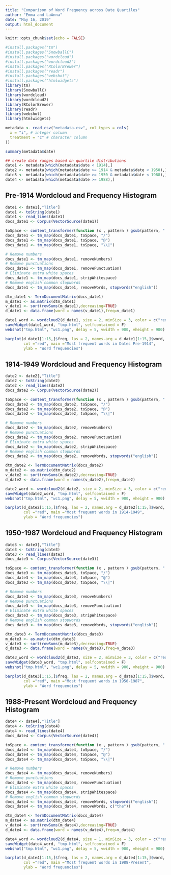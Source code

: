 ```yaml
---
title: "Comparison of Word Frequency across Date Quartiles"
author: "Emma and LaAnna"
date: "May 16, 2019"
output: html_document
---
```

```r
knitr::opts_chunk$set(echo = FALSE)
```


```r
#install.packages("tm")
#install.packages("SnowballC")
#install.packages("wordcloud")
#install.packages("wordcloud2")
#install.packages("RColorBrewer")
#install.packages("readr")
#install.packages("webshot")
#install.packages("htmlwidgets")
library(tm)
library(SnowballC)
library(wordcloud)
library(wordcloud2)
library(RColorBrewer)
library(readr)
library(webshot)
library(htmlwidgets)

metadata <- read_csv("metadata.csv", col_types = cols(
  x = "i", # integer column
  treatment = "c" # character column
))

summary(metadata$date)

## create date ranges based on quartile distributions
date1 <- metadata[which(metadata$date < 1914),]
date2 <- metadata[which(metadata$date >= 1914 & metadata$date < 1950),]
date3 <- metadata[which(metadata$date >= 1950 & metadata$date < 1988),]
date4 <- metadata[which(metadata$date >= 1988),]
```


## Pre-1914 Wordcloud and Frequency Histogram

```r
date1 <- date1[,"Title"]
date1 <- toString(date1)
date1 <- read_lines(date1)
docs_date1 <- Corpus(VectorSource(date1))

toSpace <- content_transformer(function (x , pattern ) gsub(pattern, " ", x))
docs_date1 <- tm_map(docs_date1, toSpace, "/")
docs_date1 <- tm_map(docs_date1, toSpace, "@")
docs_date1 <- tm_map(docs_date1, toSpace, "\\|")

# Remove numbers
docs_date1 <- tm_map(docs_date1, removeNumbers)
# Remove punctuations
docs_date1 <- tm_map(docs_date1, removePunctuation)
# Eliminate extra white spaces
docs_date1 <- tm_map(docs_date1, stripWhitespace)
# Remove english common stopwords
docs_date1 <- tm_map(docs_date1, removeWords, stopwords("english"))

dtm_date1 <- TermDocumentMatrix(docs_date1)
m_date1 <- as.matrix(dtm_date1)
v_date1 <- sort(rowSums(m_date1),decreasing=TRUE)
d_date1 <- data.frame(word = names(v_date1),freq=v_date1)

date1_word <- wordcloud2(d_date1, size = 2, minSize = 3, color = c("red", "lightgrey", "black", "maroon")) + WCtheme(2)
saveWidget(date1_word, "tmp.html", selfcontained = F)
webshot("tmp.html", "wc1.png", delay = 5, vwidth = 900, vheight = 900)

barplot(d_date1[1:15,]$freq, las = 2, names.arg = d_date1[1:15,]$word,
        col ="red", main ="Most frequent words in Dates Pre-1914",
        ylab = "Word frequencies")
```

## 1914-1949 Wordcloud and Frequency Histogram

```r
date2 <- date2[,"Title"]
date2 <- toString(date2)
date2 <- read_lines(date2)
docs_date2 <- Corpus(VectorSource(date2))

toSpace <- content_transformer(function (x , pattern ) gsub(pattern, " ", x))
docs_date2 <- tm_map(docs_date2, toSpace, "/")
docs_date2 <- tm_map(docs_date2, toSpace, "@")
docs_date2 <- tm_map(docs_date2, toSpace, "\\|")

# Remove numbers
docs_date2 <- tm_map(docs_date2, removeNumbers)
# Remove punctuations
docs_date2 <- tm_map(docs_date2, removePunctuation)
# Eliminate extra white spaces
docs_date2 <- tm_map(docs_date2, stripWhitespace)
# Remove english common stopwords
docs_date2 <- tm_map(docs_date2, removeWords, stopwords("english"))

dtm_date2 <- TermDocumentMatrix(docs_date2)
m_date2 <- as.matrix(dtm_date2)
v_date2 <- sort(rowSums(m_date2),decreasing=TRUE)
d_date2 <- data.frame(word = names(v_date2),freq=v_date2)

date2_word <- wordcloud2(d_date2, size = 2, minSize = 3, color = c("red", "lightgrey", "black", "maroon")) + WCtheme(2)
saveWidget(date2_word, "tmp.html", selfcontained = F)
webshot("tmp.html", "wc1.png", delay = 5, vwidth = 900, vheight = 900)

barplot(d_date2[1:15,]$freq, las = 2, names.arg = d_date2[1:15,]$word,
        col ="red", main ="Most frequent words in 1914-1949",
        ylab = "Word frequencies")
```

## 1950-1987 Wordcloud and Frequency Histogram

```r
date3 <- date3[,"Title"]
date3 <- toString(date3)
date3 <- read_lines(date3)
docs_date3 <- Corpus(VectorSource(date3))

toSpace <- content_transformer(function (x , pattern ) gsub(pattern, " ", x))
docs_date3 <- tm_map(docs_date3, toSpace, "/")
docs_date3 <- tm_map(docs_date3, toSpace, "@")
docs_date3 <- tm_map(docs_date3, toSpace, "\\|")

# Remove numbers
docs_date3 <- tm_map(docs_date3, removeNumbers)
# Remove punctuations
docs_date3 <- tm_map(docs_date3, removePunctuation)
# Eliminate extra white spaces
docs_date3 <- tm_map(docs_date3, stripWhitespace)
# Remove english common stopwords
docs_date3 <- tm_map(docs_date3, removeWords, stopwords("english"))

dtm_date3 <- TermDocumentMatrix(docs_date3)
m_date3 <- as.matrix(dtm_date3)
v_date3 <- sort(rowSums(m_date3),decreasing=TRUE)
d_date3 <- data.frame(word = names(v_date3),freq=v_date3)

date3_word <- wordcloud2(d_date3, size = 2, minSize = 3, color = c("red", "lightgrey", "black", "maroon")) + WCtheme(2)
saveWidget(date3_word, "tmp.html", selfcontained = F)
webshot("tmp.html", "wc1.png", delay = 5, vwidth = 900, vheight = 900)

barplot(d_date3[1:15,]$freq, las = 2, names.arg = d_date3[1:15,]$word,
        col ="red", main ="Most frequent words in 1950-1987",
        ylab = "Word frequencies")
```

## 1988-Present Wordcloud and Frequency Histogram

```r
date4 <- date4[,"Title"]
date4 <- toString(date4)
date4 <- read_lines(date4)
docs_date4 <- Corpus(VectorSource(date4))

toSpace <- content_transformer(function (x , pattern ) gsub(pattern, " ", x))
docs_date4 <- tm_map(docs_date4, toSpace, "/")
docs_date4 <- tm_map(docs_date4, toSpace, "@")
docs_date4 <- tm_map(docs_date4, toSpace, "\\|")

# Remove numbers
docs_date4 <- tm_map(docs_date4, removeNumbers)
# Remove punctuations
docs_date4 <- tm_map(docs_date4, removePunctuation)
# Eliminate extra white spaces
docs_date4 <- tm_map(docs_date4, stripWhitespace)
# Remove english common stopwords
docs_date4 <- tm_map(docs_date4, removeWords, stopwords("english"))
docs_date4 <- tm_map(docs_date4, removeWords, c("the"))

dtm_date4 <- TermDocumentMatrix(docs_date4)
m_date4 <- as.matrix(dtm_date4)
v_date4 <- sort(rowSums(m_date4),decreasing=TRUE)
d_date4 <- data.frame(word = names(v_date4),freq=v_date4)

date4_word <- wordcloud2(d_date4, size = 1, minSize = 3, color = c("red", "lightgrey", "black", "maroon")) + WCtheme(2)
saveWidget(date4_word, "tmp.html", selfcontained = F)
webshot("tmp.html", "wc1.png", delay = 5, vwidth = 900, vheight = 900)

barplot(d_date4[1:15,]$freq, las = 2, names.arg = d_date4[1:15,]$word,
        col ="red", main ="Most frequent words in 1988-Present",
        ylab = "Word frequencies")
```
